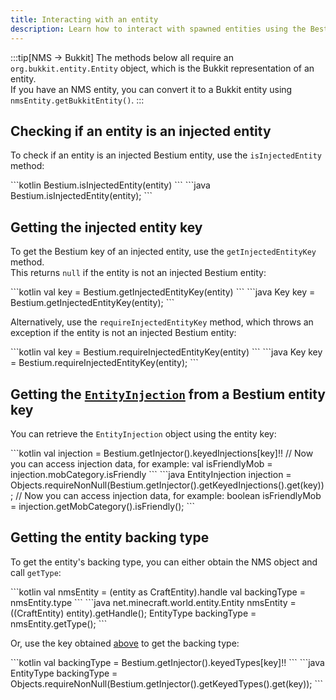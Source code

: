```yaml
---
title: Interacting with an entity
description: Learn how to interact with spawned entities using the Bestium API.
---
```



:::tip[NMS → Bukkit]
The methods below all require an `org.bukkit.entity.Entity` object, which is the Bukkit representation of an entity.  
If you have an NMS entity, you can convert it to a Bukkit entity using `nmsEntity.getBukkitEntity()`.
:::

## Checking if an entity is an injected entity

To check if an entity is an injected Bestium entity, use the `isInjectedEntity` method:

<Tabs syncKey="lang">
    <TabItem label="Kotlin">
        ```kotlin
        Bestium.isInjectedEntity(entity)
        ```
    </TabItem>
    <TabItem label="Java">
        ```java
        Bestium.isInjectedEntity(entity);
        ```
    </TabItem>
</Tabs>

## Getting the injected entity key

To get the Bestium key of an injected entity, use the `getInjectedEntityKey` method.  
This returns `null` if the entity is not an injected Bestium entity:

<Tabs syncKey="lang">
    <TabItem label="Kotlin">
        ```kotlin
        val key = Bestium.getInjectedEntityKey(entity)
        ```
    </TabItem>
    <TabItem label="Java">
        ```java
        Key key = Bestium.getInjectedEntityKey(entity);
        ```
    </TabItem>
</Tabs>

Alternatively, use the `requireInjectedEntityKey` method, which throws an exception if the entity is not an injected Bestium entity:

<Tabs syncKey="lang">
    <TabItem label="Kotlin">
        ```kotlin
        val key = Bestium.requireInjectedEntityKey(entity)
        ```
    </TabItem>
    <TabItem label="Java">
        ```java
        Key key = Bestium.requireInjectedEntityKey(entity);
        ```
    </TabItem>
</Tabs>

## Getting the [`EntityInjection`](/javadocs/cz/jeme/bestium/api/inject/EntityInjection.html) from a Bestium entity key

You can retrieve the `EntityInjection` object using the entity key:

<Tabs syncKey="lang">
    <TabItem label="Kotlin">
        ```kotlin
        val injection = Bestium.getInjector().keyedInjections[key]!!
        // Now you can access injection data, for example:
        val isFriendlyMob = injection.mobCategory.isFriendly
        ```
    </TabItem>
    <TabItem label="Java">
        ```java
        EntityInjection injection = Objects.requireNonNull(Bestium.getInjector().getKeyedInjections().get(key));
        // Now you can access injection data, for example:
        boolean isFriendlyMob = injection.getMobCategory().isFriendly();
        ```
    </TabItem>
</Tabs>

## Getting the entity backing type

To get the entity's backing type, you can either obtain the NMS object and call `getType`:

<Tabs syncKey="lang">
    <TabItem label="Kotlin">
        ```kotlin
        val nmsEntity = (entity as CraftEntity).handle
        val backingType = nmsEntity.type
        ```
    </TabItem>
    <TabItem label="Java">
        ```java
        net.minecraft.world.entity.Entity nmsEntity = ((CraftEntity) entity).getHandle();
        EntityType<?> backingType = nmsEntity.getType();
        ```
    </TabItem>
</Tabs>

Or, use the key obtained [above](#getting-the-injected-entity-key) to get the backing type:

<Tabs syncKey="lang">
    <TabItem label="Kotlin">
        ```kotlin
        val backingType = Bestium.getInjector().keyedTypes[key]!!
        ```
    </TabItem>
    <TabItem label="Java">
        ```java
        EntityType<?> backingType = Objects.requireNonNull(Bestium.getInjector().getKeyedTypes().get(key));
        ```
    </TabItem>
</Tabs>